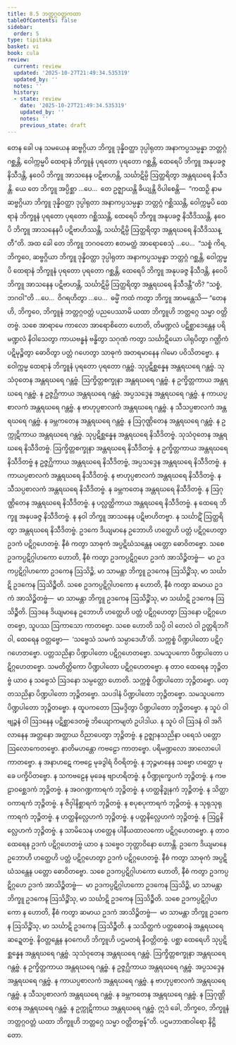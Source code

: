 ```yaml
---
title: 8.5 ဘတ္တဂ္ဂဝတ္တကထာ
tableOfContents: false
sidebar:
  order: 5
type: tipitaka
basket: vi
book: cula
review:
  current: review
  updated: '2025-10-27T21:49:34.535319'
  updated_by: ''
  notes: ''
  history:
  - state: review
    date: '2025-10-27T21:49:34.535319'
    updated_by: ''
    notes: ''
    previous_state: draft
---
```



<ReviewStatus review={frontmatter.review} showDetails={true} />

<HypothesisAnnotation frontmatter={frontmatter} />

<DynamicBreadcrumb />

<Division number="363" book="cula" e="ch" v="4" p="380">

<Paragraph number="1672" book="cula">
တေန ခေါ ပန သမယေန ဆဗ္ဗဂ္ဂိယာ ဘိက္ခူ ဒုန္နိဝတ္ထာ ဒုပ္ပါရုတာ အနာကပ္ပသမ္ပန္နာ ဘတ္တဂ္ဂံ ဂစ္ဆန္တိ, ဝေါက္ကမ္မပိ ထေရာနံ ဘိက္ခူနံ ပုရတော ပုရတော ဂစ္ဆန္တိ, ထေရေပိ ဘိက္ခူ အနုပခဇ္ဇ နိသီဒန္တိ, နဝေပိ ဘိက္ခူ အာသနေန ပဋိဗာဟန္တိ, သင်္ဃာဋိမ္ပိ ဩတ္ထရိတွာ အန္တရဃရေ နိသီဒန္တိ. ယေ တေ ဘိက္ခူ အပ္ပိစ္ဆာ …ပေ…  တေ ဥဇ္ဈာယန္တိ ခိယျန္တိ ဝိပါစေန္တိ—  “ကထဉှိ နာမ ဆဗ္ဗဂ္ဂိယာ ဘိက္ခူ ဒုန္နိဝတ္ထာ ဒုပ္ပါရုတာ အနာကပ္ပသမ္ပန္နာ ဘတ္တဂ္ဂံ ဂစ္ဆိဿန္တိ, ဝေါက္ကမ္မပိ ထေရာနံ ဘိက္ခူနံ ပုရတော ပုရတော ဂစ္ဆိဿန္တိ, ထေရေပိ ဘိက္ခူ အနုပခဇ္ဇ နိသီဒိဿန္တိ, နဝေပိ ဘိက္ခူ အာသနေနပိ ပဋိဗာဟိဿန္တိ, သင်္ဃာဋိမ္ပိ ဩတ္ထရိတွာ အန္တရဃရေ နိသီဒိဿန္တီ”တိ. အထ ခေါ တေ ဘိက္ခူ ဘဂဝတော ဧတမတ္ထံ အာရောစေသုံ …ပေ…  “သစ္စံ ကိရ, ဘိက္ခဝေ, ဆဗ္ဗဂ္ဂိယာ ဘိက္ခူ ဒုန္နိဝတ္ထာ ဒုပ္ပါရုတာ အနာကပ္ပသမ္ပန္နာ ဘတ္တဂ္ဂံ ဂစ္ဆန္တိ, ဝေါက္ကမ္မပိ ထေရာနံ ဘိက္ခူနံ ပုရတော ပုရတော ဂစ္ဆန္တိ, ထေရေပိ ဘိက္ခူ အနုပခဇ္ဇ နိသီဒန္တိ, နဝေပိ ဘိက္ခူ အာသနေန ပဋိဗာဟန္တိ, သင်္ဃာဋိမ္ပိ ဩတ္ထရိတွာ အန္တရဃရေ နိသီဒန္တီ”တိ? “သစ္စံ, ဘဂဝါ”တိ …ပေ…  ဝိဂရဟိတွာ …ပေ…  ဓမ္မိံ ကထံ ကတွာ ဘိက္ခူ အာမန္တေသိ—
</Paragraph>

</Division>
<Division number="364" book="cula" e="ch" v="4" p="380">

<Paragraph number="1673" book="cula">
“တေန ဟိ, ဘိက္ခဝေ, ဘိက္ခူနံ ဘတ္တဂ္ဂဝတ္တံ ပညပေဿာမိ ယထာ ဘိက္ခူဟိ ဘတ္တဂ္ဂေ သမ္မာ ဝတ္တိတဗ္ဗံ. သစေ အာရာမေ ကာလော အာရောစိတော ဟောတိ, တိမဏ္ဍလံ ပဋိစ္ဆာဒေန္တေန ပရိမဏ္ဍလံ နိဝါသေတွာ ကာယဗန္ဓနံ ဗန္ဓိတွာ သဂုဏံ ကတွာ သင်္ဃာဋိယော ပါရုပိတွာ ဂဏ္ဌိကံ ပဋိမုဉ္စိတွာ ဓောဝိတွာ ပတ္တံ ဂဟေတွာ သာဓုကံ အတရမာနေန ဂါမော ပဝိသိတဗ္ဗော.
</Paragraph>

<Paragraph number="1674" book="cula">
န ဝေါက္ကမ္မ ထေရာနံ ဘိက္ခူနံ ပုရတော ပုရတော ဂန္တဗ္ဗံ. သုပ္ပဋိစ္ဆန္နေန အန္တရဃရေ ဂန္တဗ္ဗံ. သုသံဝုတေန အန္တရဃရေ ဂန္တဗ္ဗံ. ဩက္ခိတ္တစက္ခုနာ အန္တရဃရေ ဂန္တဗ္ဗံ. န ဥက္ခိတ္တကာယ အန္တရဃရေ ဂန္တဗ္ဗံ. န ဥဇ္ဇဂ္ဃိကာယ အန္တရဃရေ ဂန္တဗ္ဗံ. အပ္ပသဒ္ဒေန အန္တရဃရေ ဂန္တဗ္ဗံ. န ကာယပ္ပစာလကံ အန္တရဃရေ ဂန္တဗ္ဗံ. န ဗာဟုပ္ပစာလကံ အန္တရဃရေ ဂန္တဗ္ဗံ. န သီသပ္ပစာလကံ အန္တရဃရေ ဂန္တဗ္ဗံ. န ခမ္ဘကတေန အန္တရဃရေ ဂန္တဗ္ဗံ. န ဩဂုဏ္ဌိတေန အန္တရဃရေ ဂန္တဗ္ဗံ. န ဥက္ကုဋိကာယ အန္တရဃရေ ဂန္တဗ္ဗံ.
</Paragraph>

<Paragraph number="1675" book="cula">
သုပ္ပဋိစ္ဆန္နေန အန္တရဃရေ နိသီဒိတဗ္ဗံ. သုသံဝုတေန အန္တရဃရေ နိသီဒိတဗ္ဗံ. ဩက္ခိတ္တစက္ခုနာ အန္တရဃရေ နိသီဒိတဗ္ဗံ. န ဥက္ခိတ္တကာယ အန္တရဃရေ နိသီဒိတဗ္ဗံ န ဥဇ္ဇဂ္ဃိကာယ အန္တရဃရေ နိသီဒိတဗ္ဗံ, အပ္ပသဒ္ဒေန အန္တရဃရေ နိသီဒိတဗ္ဗံ. န ကာယပ္ပစာလကံ အန္တရဃရေ နိသီဒိတဗ္ဗံ. န ဗာဟုပ္ပစာလကံ အန္တရဃရေ နိသီဒိတဗ္ဗံ. န သီသပ္ပစာလကံ အန္တရဃရေ နိသီဒိတဗ္ဗံ. န ခမ္ဘကတေန အန္တရဃရေ နိသီဒိတဗ္ဗံ. န ဩဂုဏ္ဌိတေန အန္တရဃရေ နိသီဒိတဗ္ဗံ. န ပလ္လတ္ထိကာယ အန္တရဃရေ နိသီဒိတဗ္ဗံ. န ထေရေ ဘိက္ခူ အနုပခဇ္ဇ နိသီဒိတဗ္ဗံ. န နဝါ ဘိက္ခူ အာသနေန ပဋိဗာဟိတဗ္ဗာ. န သင်္ဃာဋိံ ဩတ္ထရိတွာ အန္တရဃရေ နိသီဒိတဗ္ဗံ.
</Paragraph>

<Paragraph number="1676" book="cula">
ဥဒကေ ဒိယျမာနေ ဥဘောဟိ ဟတ္ထေဟိ ပတ္တံ ပဋိဂ္ဂဟေတွာ ဥဒကံ ပဋိဂ္ဂဟေတဗ္ဗံ. နီစံ ကတွာ သာဓုကံ အပ္ပဋိဃံသန္တေန ပတ္တော ဓောဝိတဗ္ဗော. သစေ ဥဒကပ္ပဋိဂ္ဂါဟကော ဟောတိ, နီစံ ကတွာ ဥဒကပ္ပဋိဂ္ဂဟေ ဥဒကံ အာသိဉ္စိတဗ္ဗံ—  မာ ဥဒကပ္ပဋိဂ္ဂါဟကော ဥဒကေန ဩသိဉ္စိ, မာ သာမန္တာ ဘိက္ခူ ဥဒကေန ဩသိဉ္စိံသု, မာ သင်္ဃာဋိ ဥဒကေန ဩသိဉ္စီတိ. သစေ ဥဒကပ္ပဋိဂ္ဂါဟကော န ဟောတိ, နီစံ ကတွာ ဆမာယ ဥဒကံ အာသိဉ္စိတဗ္ဗံ—  မာ သာမန္တာ ဘိက္ခူ ဥဒကေန ဩသိဉ္စိံသု, မာ သင်္ဃာဋိ ဥဒကေန ဩသိဉ္စီတိ.
</Paragraph>

<Paragraph number="1677" book="cula">
ဩဒနေ ဒိယျမာနေ ဥဘောဟိ ဟတ္ထေဟိ ပတ္တံ ပဋိဂ္ဂဟေတွာ ဩဒနော ပဋိဂ္ဂဟေတဗ္ဗော, သူပဿ ဩကာသော ကာတဗ္ဗော. သစေ ဟောတိ သပ္ပိ ဝါ တေလံ ဝါ ဥတ္တရိဘင်္ဂံ ဝါ, ထေရေန ဝတ္တဗ္ဗော—  ‘သဗ္ဗေသံ သမကံ သမ္ပာဒေဟီ’တိ. သက္ကစ္စံ ပိဏ္ဍပါတော ပဋိဂ္ဂဟေတဗ္ဗော. ပတ္တသညိနာ ပိဏ္ဍပါတော ပဋိဂ္ဂဟေတဗ္ဗော. သမသူပကော ပိဏ္ဍပါတော ပဋိဂ္ဂဟေတဗ္ဗော. သမတိတ္တိကော ပိဏ္ဍပါတော ပဋိဂ္ဂဟေတဗ္ဗော.
</Paragraph>

<Paragraph number="1678" book="cula">
န တာဝ ထေရေန ဘုဉ္ဇိတဗ္ဗံ ယာဝ န သဗ္ဗေသံ ဩဒနော သမ္ပတ္တော ဟောတိ. သက္ကစ္စံ ပိဏ္ဍပါတော ဘုဉ္ဇိတဗ္ဗော. ပတ္တသညိနာ ပိဏ္ဍပါတော ဘုဉ္ဇိတဗ္ဗော. သပဒါနံ ပိဏ္ဍပါတော ဘုဉ္ဇိတဗ္ဗော. သမသူပကော ပိဏ္ဍပါတော ဘုဉ္ဇိတဗ္ဗော. န ထူပကတော ဩမဒ္ဒိတွာ ပိဏ္ဍပါတော ဘုဉ္ဇိတဗ္ဗော. န သူပံ ဝါ ဗျဉ္ဇနံ ဝါ ဩဒနေန ပဋိစ္ဆာဒေတဗ္ဗံ ဘိယျောကမျတံ ဥပါဒါယ. န သူပံ ဝါ ဩဒနံ ဝါ အဂိလာနေန အတ္တနော အတ္ထာယ ဝိညာပေတွာ ဘုဉ္ဇိတဗ္ဗံ. န ဥဇ္ဈာနသညိနာ ပရေသံ ပတ္တော ဩလောကေတဗ္ဗော. နာတိမဟန္တော ကဗဠော ကာတဗ္ဗော. ပရိမဏ္ဍလော အာလောပေါ ကာတဗ္ဗော. န အနာဟဋေ ကဗဠေ မုခဒွါရံ ဝိဝရိတဗ္ဗံ. န ဘုဉ္ဇမာနေန သဗ္ဗော ဟတ္ထော မုခေ ပက္ခိပိတဗ္ဗော. န သကဗဠေန မုခေန ဗျာဟရိတဗ္ဗံ. န ပိဏ္ဍုက္ခေပကံ ဘုဉ္ဇိတဗ္ဗံ. န ကဗဠာဝစ္ဆေဒကံ ဘုဉ္ဇိတဗ္ဗံ. န အဝဂဏ္ဍကာရကံ ဘုဉ္ဇိတဗ္ဗံ. န ဟတ္ထနိဒ္ဓုနကံ ဘုဉ္ဇိတဗ္ဗံ. န သိတ္ထာဝကာရကံ ဘုဉ္ဇိတဗ္ဗံ. န ဇိဝှါနိစ္ဆာရကံ ဘုဉ္ဇိတဗ္ဗံ. န စပုစပုကာရကံ ဘုဉ္ဇိတဗ္ဗံ. န သုရုသုရုကာရကံ ဘုဉ္ဇိတဗ္ဗံ. န ဟတ္ထနိလ္လေဟကံ ဘုဉ္ဇိတဗ္ဗံ. န ပတ္တနိလ္လေဟကံ ဘုဉ္ဇိတဗ္ဗံ. န ဩဋ္ဌနိလ္လေဟကံ ဘုဉ္ဇိတဗ္ဗံ.
</Paragraph>

<Paragraph number="1679" book="cula">
န သာမိသေန ဟတ္ထေန ပါနီယထာလကော ပဋိဂ္ဂဟေတဗ္ဗော. န တာဝ ထေရေန ဥဒကံ ပဋိဂ္ဂဟေတဗ္ဗံ ယာဝ န သဗ္ဗေဝ ဘုတ္တာဝိနော ဟောန္တိ. ဥဒကေ ဒိယျမာနေ ဥဘောဟိ ဟတ္ထေဟိ ပတ္တံ ပဋိဂ္ဂဟေတွာ ဥဒကံ ပဋိဂ္ဂဟေတဗ္ဗံ. နီစံ ကတွာ သာဓုကံ အပ္ပဋိဃံသန္တေန ပတ္တော ဓောဝိတဗ္ဗော. သစေ ဥဒကပ္ပဋိဂ္ဂါဟကော ဟောတိ, နီစံ ကတွာ ဥဒကပ္ပဋိဂ္ဂဟေ ဥဒကံ အာသိဉ္စိတဗ္ဗံ—  မာ ဥဒကပ္ပဋိဂ္ဂါဟကော ဥဒကေန ဩသိဉ္စိ, မာ သာမန္တာ ဘိက္ခူ ဥဒကေန ဩသိဉ္စိံသု, မာ သင်္ဃာဋိ ဥဒကေန ဩသိဉ္စီတိ. သစေ ဥဒကပ္ပဋိဂ္ဂါဟကော န ဟောတိ, နီစံ ကတွာ ဆမာယ ဥဒကံ အာသိဉ္စိတဗ္ဗံ—  မာ သာမန္တာ ဘိက္ခူ ဥဒကေန ဩသိဉ္စိံသု, မာ သင်္ဃာဋိ ဥဒကေန ဩသိဉ္စီတိ. န သသိတ္ထကံ ပတ္တဓောဝနံ အန္တရဃရေ ဆဍ္ဍေတဗ္ဗံ.
</Paragraph>

<Paragraph number="1680" book="cula">
နိဝတ္တန္တေန နဝကေဟိ ဘိက္ခူဟိ ပဌမတရံ နိဝတ္တိတဗ္ဗံ. ပစ္ဆာ ထေရေဟိ သုပ္ပဋိစ္ဆန္နေန အန္တရဃရေ ဂန္တဗ္ဗံ. သုသံဝုတေန အန္တရဃရေ ဂန္တဗ္ဗံ. ဩက္ခိတ္တစက္ခုနာ အန္တရဃရေ ဂန္တဗ္ဗံ. န ဥက္ခိတ္တကာယ အန္တရဃရေ ဂန္တဗ္ဗံ. န ဥဇ္ဇဂ္ဃိကာယ အန္တရဃရေ ဂန္တဗ္ဗံ. အပ္ပသဒ္ဒေန အန္တရဃရေ ဂန္တဗ္ဗံ. န ကာယပ္ပစာလကံ အန္တရဃရေ ဂန္တဗ္ဗံ. န ဗာဟုပ္ပစာလကံ အန္တရဃရေ ဂန္တဗ္ဗံ. န သီသပ္ပစာလကံ အန္တရဃရေ ဂန္တဗ္ဗံ. န ခမ္ဘကတေန အန္တရဃရေ ဂန္တဗ္ဗံ. န ဩဂုဏ္ဌိတေန အန္တရဃရေ ဂန္တဗ္ဗံ. န ဥက္ကုဋိကာယ အန္တရဃရေ ဂန္တဗ္ဗံ. ဣဒံ ခေါ, ဘိက္ခဝေ, ဘိက္ခူနံ ဘတ္တဂ္ဂဝတ္တံ ယထာ ဘိက္ခူဟိ ဘတ္တဂ္ဂေ သမ္မာ ဝတ္တိတဗ္ဗန်”တိ.

</Paragraph>
</Division>

<Paragraph number="1681" type="center" book="cula">
ပဌမဘာဏဝါရော နိဋ္ဌိတော.
</Paragraph>